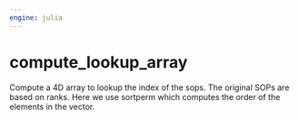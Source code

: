 ```yaml
---
engine: julia
---
```


# compute_lookup_array {#sec-doc}
    

::: {.callout-note appearance="simple" title="docblock" collapse=false}    

Compute a 4D array to lookup the index of the sops. The original SOPs are based on ranks. Here we use sortperm which computes the order of the elements in the vector.
 


:::
    

